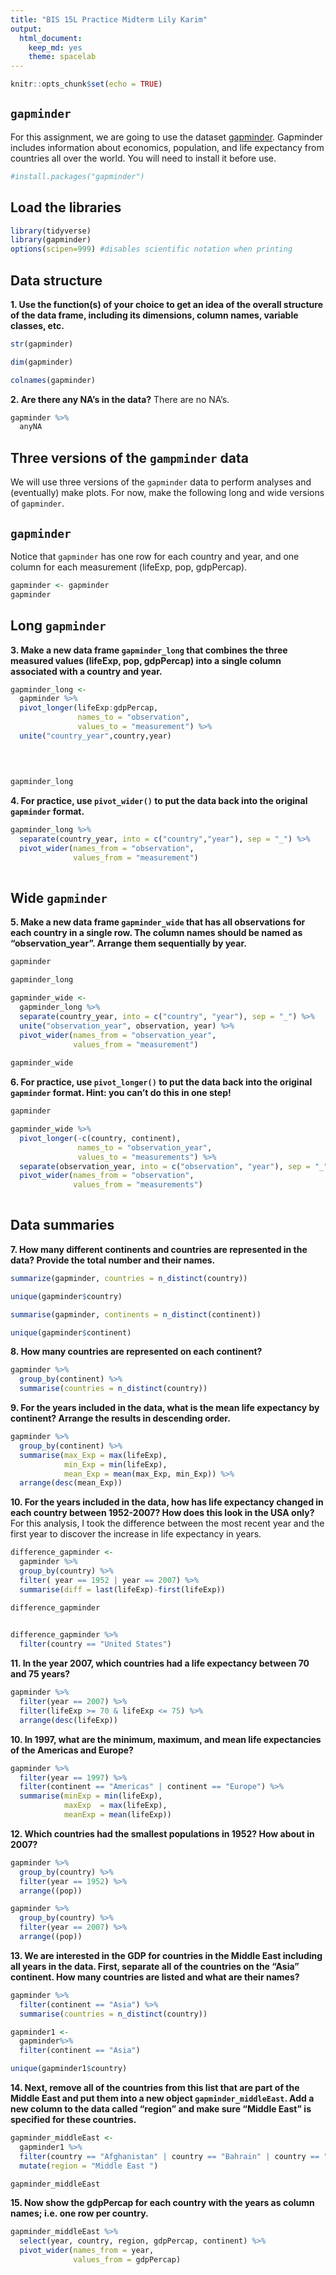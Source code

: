 ```yaml
---
title: "BIS 15L Practice Midterm Lily Karim"
output:
  html_document: 
    keep_md: yes
    theme: spacelab
---
```


```r
knitr::opts_chunk$set(echo = TRUE)
```

## `gapminder`
For this assignment, we are going to use the dataset [gapminder](https://cran.r-project.org/web/packages/gapminder/index.html). Gapminder includes information about economics, population, and life expectancy from countries all over the world. You will need to install it before use.
```r
#install.packages("gapminder")
```

## Load the libraries
```r
library(tidyverse)
library(gapminder)
options(scipen=999) #disables scientific notation when printing
```

## Data structure
**1. Use the function(s) of your choice to get an idea of the overall structure of the data frame, including its dimensions, column names, variable classes, etc.**
```r
str(gapminder)
```
```r
dim(gapminder)
```

```r
colnames(gapminder)
```





**2. Are there any NA's in the data?**
There are no NA's.

```r
gapminder %>% 
  anyNA
```



## Three versions of the `gampminder` data  
We will use three versions of the `gapminder` data to perform analyses and (eventually) make plots. For now, make the following long and wide versions of `gapminder`.

## `gapminder`
Notice that `gapminder` has one row for each country and year, and one column for each measurement (lifeExp, pop, gdpPercap).
```r
gapminder <- gapminder
gapminder
```

## Long `gapminder`
**3. Make a new data frame `gapminder_long` that combines the three measured values (lifeExp, pop, gdpPercap) into a single column associated with a country and year.**
```r
gapminder_long <- 
  gapminder %>% 
  pivot_longer(lifeExp:gdpPercap,
               names_to = "observation",
               values_to = "measurement") %>% 
  unite("country_year",country,year)
  
  

  
gapminder_long
```



**4. For practice, use `pivot_wider()` to put the data back into the original `gapminder` format.**



```r
gapminder_long %>% 
  separate(country_year, into = c("country","year"), sep = "_") %>% 
  pivot_wider(names_from = "observation",
              values_from = "measurement") 
  
```



## Wide `gapminder`
**5. Make a new data frame `gapminder_wide` that has all observations for each country in a single row. The column names should be named as "observation_year". Arrange them sequentially by year.**

```r
gapminder
```

```r
gapminder_long
```


```r
gapminder_wide <- 
  gapminder_long %>%
  separate(country_year, into = c("country", "year"), sep = "_") %>% 
  unite("observation_year", observation, year) %>% 
  pivot_wider(names_from = "observation_year",
              values_from = "measurement")
  
gapminder_wide 
```



**6. For practice, use `pivot_longer()` to put the data back into the original `gapminder` format. Hint: you can't do this in one step!**
```r
gapminder

```


```r
gapminder_wide %>% 
  pivot_longer(-c(country, continent),
               names_to = "observation_year",
               values_to = "measurements") %>% 
  separate(observation_year, into = c("observation", "year"), sep = "_") %>% 
  pivot_wider(names_from = "observation",
              values_from = "measurements")
  
```


## Data summaries
**7. How many different continents and countries are represented in the data? Provide the total number and their names.**
```r
summarize(gapminder, countries = n_distinct(country))
```
```r
unique(gapminder$country)
```

```r
summarise(gapminder, continents = n_distinct(continent))
```
```r
unique(gapminder$continent)
```




**8. How many countries are represented on each continent?**
```r
gapminder %>% 
  group_by(continent) %>% 
  summarise(countries = n_distinct(country))
```



**9. For the years included in the data, what is the mean life expectancy by continent? Arrange the results in descending order.**
```r
gapminder %>% 
  group_by(continent) %>% 
  summarise(max_Exp = max(lifeExp),
            min_Exp = min(lifeExp),
            mean_Exp = mean(max_Exp, min_Exp)) %>% 
  arrange(desc(mean_Exp))
```





**10. For the years included in the data, how has life expectancy changed in each country between 1952-2007? How does this look in the USA only?**
For this analysis, I took the difference between the most recent year and the first year to discover the increase in life expectancy in years. 




```r
difference_gapminder <- 
  gapminder %>% 
  group_by(country) %>%
  filter( year == 1952 | year == 2007) %>% 
  summarise(diff = last(lifeExp)-first(lifeExp))

difference_gapminder
  
```

```r
difference_gapminder %>% 
  filter(country == "United States")
```





**11. In the year 2007, which countries had a life expectancy between 70 and 75 years?**
```r
gapminder %>% 
  filter(year == 2007) %>% 
  filter(lifeExp >= 70 & lifeExp <= 75) %>% 
  arrange(desc(lifeExp))
```



**10. In 1997, what are the minimum, maximum, and mean life expectancies of the Americas and Europe?**
```r
gapminder %>% 
  filter(year == 1997) %>% 
  filter(continent == "Americas" | continent == "Europe") %>% 
  summarise(minExp = min(lifeExp),
            maxExp  = max(lifeExp),
            meanExp = mean(lifeExp))
```



**12. Which countries had the smallest populations in 1952? How about in 2007?**  
```r
gapminder %>% 
  group_by(country) %>% 
  filter(year == 1952) %>% 
  arrange((pop))
```

```r
gapminder %>% 
  group_by(country) %>% 
  filter(year == 2007) %>% 
  arrange((pop))
```


**13. We are interested in the GDP for countries in the Middle East including all years in the data. First, separate all of the countries on the "Asia" continent. How many countries are listed and what are their names?**
```r
gapminder %>% 
  filter(continent == "Asia") %>% 
  summarise(countries = n_distinct(country))


```
```r
gapminder1 <-  
  gapminder%>% 
  filter(continent == "Asia")

unique(gapminder1$country)
```


**14. Next, remove all of the countries from this list that are part of the Middle East and put them into a new object `gapminder_middleEast`. Add a new column to the data called "region" and make sure "Middle East" is specified for these countries.**
```r
gapminder_middleEast <-
  gapminder1 %>% 
  filter(country == "Afghanistan" | country == "Bahrain" | country == "Iran" | country == "Iraq" | country == "Israel" | country == "Jordan" | country == "Kuwait" | country == "Oman" | country == "Pakistan" | country == "Saudi Arabia" | country == "Syria" | country == "West Bank and Gaza" | country == "Yemen, Rep.") %>% 
  mutate(region = "Middle East ")

gapminder_middleEast
```


**15. Now show the gdpPercap for each country with the years as column names; i.e. one row per country.**
```r
gapminder_middleEast %>%
  select(year, country, region, gdpPercap, continent) %>% 
  pivot_wider(names_from = year,
              values_from = gdpPercap)
```

